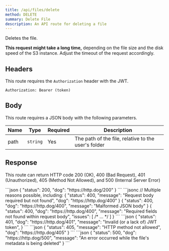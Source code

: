```yaml
---
title: /api/files/delete
method: DELETE
summary: Delete File
description: An API route for deleting a file
---
```



Deletes the file.

**This request might take a long time,** depending on the file size
and the disk speed of the S3 instance. Adjust the timeout of the
request accordingly.

## Headers

This route requires the `Authorization` header with the JWT.

```
Authorization: Bearer (token)
```

## Body

This route requires a JSON body with the following parameters.

| Name | Type     | Required | Description                                         |
| ---- | -------- | -------- | --------------------------------------------------- |
| path | `string` | Yes      | The path of the file, relative to the user's folder |

## Response

This route can return HTTP code 200 (OK), 400 (Bad Request),
401 (Unauthorized), 405 (Method Not Allowed), and 500 (Internal Server Error)

<Tabs>
	<Tab name="200">
```json
{
    "status": 200,
    "dog": "https://http.dog/200"
}
```
    </Tab>
    <Tab name="400">
```jsonc
// Multiple reasons possible, including:
{
    "status": 400,
    "message": "Request body required but not found",
    "dog": "https://http.dog/400"
}
{
    "status": 400,
    "dog": "https://http.dog/400",
    "message": "Malformed JSON body"
}
{
    "status": 400,
    "dog": "https://http.dog/400",
    "message": "Required fields not found within request body",
    "issues": [ /* ... */ ]
}
```
    </Tab>
    <Tab name="401">
```json
{
    "status": 401,
    "dog": "https://http.dog/401",
    "message": "Invalid (or a lack of) JWT token",
}
```
    </Tab>
    <Tab name="405">
```json
{
    "status": 405,
    "message": "HTTP method not allowed",
    "dog": "https://http.dog/405"
}
```
    </Tab>
    <Tab name="500">
```json
{
    "status": 500,
    "dog": "https://http.dog/500",
    "message": "An error occurred while the file's metadata is being deleted"
}
```
    </Tab>
</Tabs>
